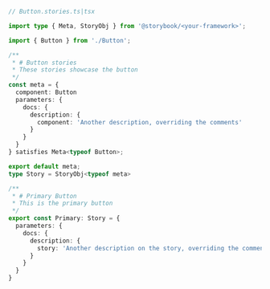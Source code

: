 ```ts
// Button.stories.ts|tsx

import type { Meta, StoryObj } from '@storybook/<your-framework>';

import { Button } from './Button';

/**
 * # Button stories
 * These stories showcase the button
 */
const meta = {
  component: Button
  parameters: {
    docs: {
      description: {
        component: 'Another description, overriding the comments'
      }
    }
  }
} satisfies Meta<typeof Button>;

export default meta;
type Story = StoryObj<typeof meta>

/**
 * # Primary Button
 * This is the primary button
 */
export const Primary: Story = {
  parameters: {
    docs: {
      description: {
        story: 'Another description on the story, overriding the comments'
      }
    }
  }
}
```
